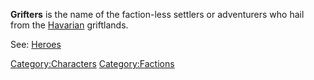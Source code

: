 '''Grifters''' is the name of the faction-less settlers or adventurers who hail from the [[Havaria]]n griftlands.

See: [[Heroes]]

[[Category:Characters]]
[[Category:Factions]]